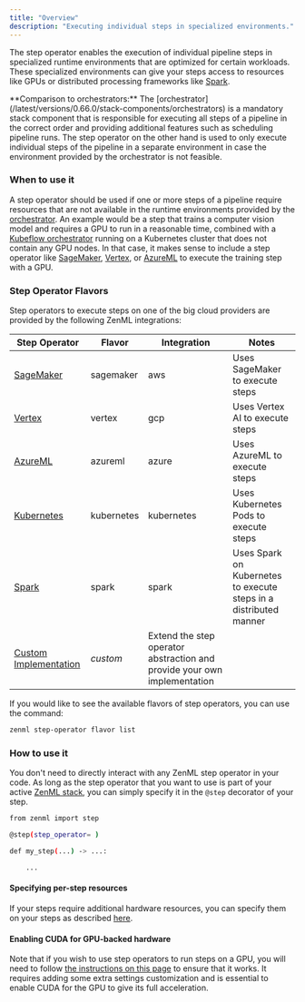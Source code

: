 ```yaml
---
title: "Overview"
description: "Executing individual steps in specialized environments."
---
```


The step operator enables the execution of individual pipeline steps in specialized runtime environments that are optimized for certain workloads. These specialized environments can give your steps access to resources like GPUs or distributed processing frameworks like [Spark](https://spark.apache.org/).

<Info>
    **Comparison to orchestrators:** The [orchestrator](/latest/versions/0.66.0/stack-components/orchestrators) is a mandatory stack component that is responsible for executing all steps of a pipeline in the correct order and providing additional features such as scheduling pipeline runs. The step operator on the other hand is used to only execute individual steps of the pipeline in a separate environment in case the environment provided by the orchestrator is not feasible.
</Info>

### When to use it

A step operator should be used if one or more steps of a pipeline require resources that are not available in the runtime environments provided by the [orchestrator](/latest/versions/0.66.0/stack-components/orchestrators). An example would be a step that trains a computer vision model and requires a GPU to run in a reasonable time, combined with a [Kubeflow orchestrator](/latest/versions/0.66.0/stack-components/orchestrators/kubeflow) running on a Kubernetes cluster that does not contain any GPU nodes. In that case, it makes sense to include a step operator like [SageMaker](/latest/versions/0.66.0/stack-components/step-operators/sagemaker), [Vertex](/latest/versions/0.66.0/stack-components/step-operators/vertex), or [AzureML](/latest/versions/0.66.0/stack-components/step-operators/azureml) to execute the training step with a GPU.

### Step Operator Flavors

Step operators to execute steps on one of the big cloud providers are provided by the following ZenML integrations:

| Step Operator                                                    | Flavor     | Integration                                                              | Notes                                                             |
| ---------------------------------------------------------------- | ---------- | ------------------------------------------------------------------------ | ----------------------------------------------------------------- |
| [SageMaker](/latest/versions/0.66.0/stack-components/step-operators/sagemaker)          | sagemaker  | aws                                                                      | Uses SageMaker to execute steps                                   |
| [Vertex](/latest/versions/0.66.0/stack-components/step-operators/vertex)                | vertex     | gcp                                                                      | Uses Vertex AI to execute steps                                   |
| [AzureML](/latest/versions/0.66.0/stack-components/step-operators/azureml)              | azureml    | azure                                                                    | Uses AzureML to execute steps                                     |
| [Kubernetes](/latest/versions/0.66.0/stack-components/step-operators/kubernetes)        | kubernetes | kubernetes                                                               | Uses Kubernetes Pods to execute steps                             |
| [Spark](/latest/versions/0.66.0/stack-components/step-operators/spark-kubernetes)       | spark      | spark                                                                    | Uses Spark on Kubernetes to execute steps in a distributed manner |
| [Custom Implementation](/latest/versions/0.66.0/stack-components/step-operators/custom) | _custom_   | Extend the step operator abstraction and provide your own implementation |                                                                   |

If you would like to see the available flavors of step operators, you can use the command:

```bash
zenml step-operator flavor list
```

### How to use it

You don't need to directly interact with any ZenML step operator in your code. As long as the step operator that you want to use is part of your active [ZenML stack](/latest/versions/0.66.0/user-guide/production-guide/understand-stacks), you can simply specify it in the `@step` decorator of your step.

```bash
from zenml import step

@step(step_operator= )

def my_step(...) -> ...:

    ...
```

#### Specifying per-step resources

If your steps require additional hardware resources, you can specify them on your steps as described [here](/latest/versions/0.66.0/how-to/training-with-gpus).

#### Enabling CUDA for GPU-backed hardware

Note that if you wish to use step operators to run steps on a GPU, you will need to follow [the instructions on this page](/latest/versions/0.66.0/how-to/training-with-gpus) to ensure that it works. It requires adding some extra settings customization and is essential to enable CUDA for the GPU to give its full acceleration.


